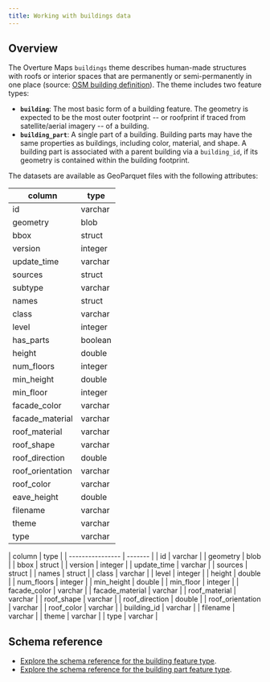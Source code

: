 ```yaml
---
title: Working with buildings data
---
```



## Overview

The Overture Maps `buildings` theme describes human-made structures with roofs or interior spaces that are permanently or semi-permanently in one place (source: [OSM building definition](https://wiki.openstreetmap.org/wiki/Key:building)). The theme includes two feature types:
- **`building`**: The most basic form of a building feature. The geometry is expected to be the most outer footprint -- or roofprint if traced from satellite/aerial imagery -- of a building.
- **`building_part`**: A single part of a building. Building parts may have the same properties as buildings, including color, material, and shape. A building part is associated with a parent building via a `building_id`, if its geometry is contained within the building footprint.

The datasets are available as GeoParquet files with the following attributes: 
<Tabs>
<TabItem value="building" label="building" default>

| column           | type    | 
| ---------------- | ------- | 
| id               | varchar | 
| geometry         | blob    | 
| bbox             | struct  |
| version          | integer | 
| update_time      | varchar | 
| sources          | struct  |
| subtype          | varchar |
| names            | struct  | 
| class            | varchar | 
| level            | integer | 
| has_parts        | boolean | 
| height           | double  |
| num_floors       | integer | 
| min_height       | double  | 
| min_floor        | integer | 
| facade_color     | varchar | 
| facade_material  | varchar | 
| roof_material    | varchar | 
| roof_shape       | varchar | 
| roof_direction   | double  | 
| roof_orientation | varchar | 
| roof_color       | varchar |  
| eave_height      | double  | 
| filename         | varchar | 
| theme            | varchar | 
| type             | varchar | 
</TabItem>
<TabItem value="building_part" label="building_part" default>
| column           | type    | 
| ---------------- | ------- | 
| id               | varchar | 
| geometry         | blob    | 
| bbox             | struct  |
| version          | integer | 
| update_time      | varchar | 
| sources          | struct  |
| names            | struct  | 
| class            | varchar | 
| level            | integer | 
| height           | double  |
| num_floors       | integer | 
| min_height       | double  | 
| min_floor        | integer | 
| facade_color     | varchar | 
| facade_material  | varchar | 
| roof_material    | varchar | 
| roof_shape       | varchar | 
| roof_direction   | double  | 
| roof_orientation | varchar | 
| roof_color       | varchar |  
| building_id      | varchar | 
| filename         | varchar | 
| theme            | varchar | 
| type             | varchar | 
</TabItem>
</Tabs>




## Schema reference

- [Explore the schema reference for the building feature type](https://docs.overturemaps.org/schema/reference/buildings/building).
- [Explore the schema reference for the building part feature type](https://docs.overturemaps.org/schema/reference/buildings/building_part).

